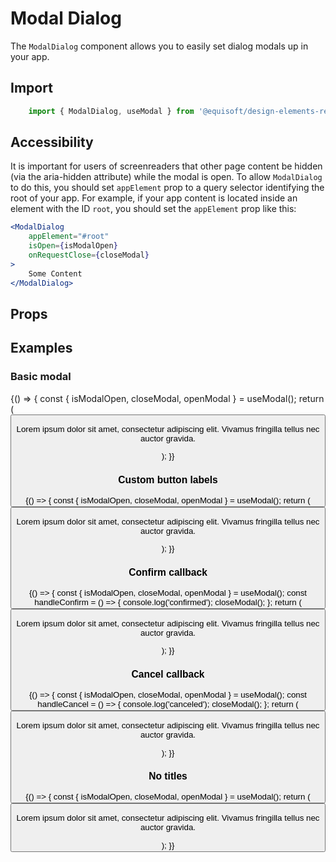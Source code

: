 
<Meta title="Modal / Modal Dialog" component={ModalDialog} />

# Modal Dialog

The `ModalDialog` component allows you to easily set dialog modals up in your app.

## Import

```js
    import { ModalDialog, useModal } from '@equisoft/design-elements-react'
```

## Accessibility

It is important for users of screenreaders that other page content be hidden (via the aria-hidden attribute) while the modal is open. To allow `ModalDialog` to do this, you should set `appElement` prop to a query selector identifying the root of your app. For example, if your app content is located inside an element with the ID `root`, you should set the `appElement` prop like this:

```jsx
<ModalDialog
    appElement="#root"
    isOpen={isModalOpen}
    onRequestClose={closeModal}
>
    Some Content
</ModalDialog>
```

## Props

<ArgsTable of={ModalDialog} />

## Examples

### Basic modal

<Preview>
  <Story name="Normal">
        {() => {
            const { isModalOpen, closeModal, openModal } = useModal();
            return (
                <Fragment>
                    <Button label="Open Modal" buttonType="primary" onClick={openModal}/>
                    <ModalDialog
                        appElement="#root"
                        ariaDescribedby="story-description"
                        isOpen={isModalOpen}
                        onRequestClose={closeModal}
                        title="Heading 5"
                        subtitle="Subtitle 1"
                    >
                        <p id="story-description">Lorem ipsum dolor sit amet, consectetur adipiscing elit. Vivamus fringilla tellus nec auctor gravida.</p>
                    </ModalDialog>
                </Fragment>
            );
        }}
  </Story>
</Preview>

### Custom button labels

<Preview>
  <Story name="Custom button labels">
        {() => {
            const { isModalOpen, closeModal, openModal } = useModal();
            return (
                <Fragment>
                    <Button label="Open Modal" buttonType="primary" onClick={openModal}/>
                    <ModalDialog
                        appElement="#root"
                        ariaDescribedby="story-description"
                        isOpen={isModalOpen}
                        onRequestClose={closeModal}
                        confirmButton={{
                            label: 'Custom Confirm'
                        }}
                        cancelButton={{
                            label: 'Custom Cancel'
                        }}
                        title="Heading 5"
                        subtitle="Subtitle 1"
                    >
                        <p id="story-description">Lorem ipsum dolor sit amet, consectetur adipiscing elit. Vivamus fringilla tellus nec auctor gravida.</p>
                    </ModalDialog>
                </Fragment>
            );
        }}
  </Story>
</Preview>

### Confirm callback

<Preview>
  <Story name="Confirm callback">
        {() => {
            const { isModalOpen, closeModal, openModal } = useModal();
            const handleConfirm = () => {
                console.log('confirmed');
                closeModal();
            };
            return (
                <Fragment>
                    <Button label="Open Modal" buttonType="primary" onClick={openModal}/>
                    <ModalDialog
                        appElement="#root"
                        ariaDescribedby="story-description"
                        isOpen={isModalOpen}
                        confirmButton={{
                            onConfirm: handleConfirm,
                        }}
                        onRequestClose={closeModal}
                        title="Heading 5"
                        subtitle="Subtitle 1"
                    >
                        <p id="story-description">Lorem ipsum dolor sit amet, consectetur adipiscing elit. Vivamus fringilla tellus nec auctor gravida.</p>
                    </ModalDialog>
                </Fragment>
            );
        }}
  </Story>
</Preview>

### Cancel callback

<Preview>
  <Story name="Cancel callback">
        {() => {
            const { isModalOpen, closeModal, openModal } = useModal();
            const handleCancel = () => {
                console.log('canceled');
                closeModal();
            };
            return (
                <Fragment>
                    <Button label="Open Modal" buttonType="primary" onClick={openModal}/>
                    <ModalDialog
                        appElement="#root"
                        ariaDescribedby="story-description"
                        isOpen={isModalOpen}
                        cancelButton={{
                            onCancel: handleCancel,
                        }}
                        onRequestClose={closeModal}
                        title="Heading 5"
                        subtitle="Subtitle 1"
                    >
                        <p id="story-description">Lorem ipsum dolor sit amet, consectetur adipiscing elit. Vivamus fringilla tellus nec auctor gravida.</p>
                    </ModalDialog>
                </Fragment>
            );
        }}
  </Story>
</Preview>

### No titles

<Preview>
  <Story name="No titles">
        {() => {
            const { isModalOpen, closeModal, openModal } = useModal();
            return (
                <Fragment>
                    <Button label="Open Modal" buttonType="primary" onClick={openModal}/>
                    <ModalDialog
                        appElement="#root"
                        ariaLabel="Modal label"
                        ariaDescribedby="story-description"
                        isOpen={isModalOpen}
                        onRequestClose={closeModal}
                    >
                        <p id="story-description">Lorem ipsum dolor sit amet, consectetur adipiscing elit. Vivamus fringilla tellus nec auctor gravida.</p>
                    </ModalDialog>
                </Fragment>
            );
        }}
  </Story>
</Preview>
